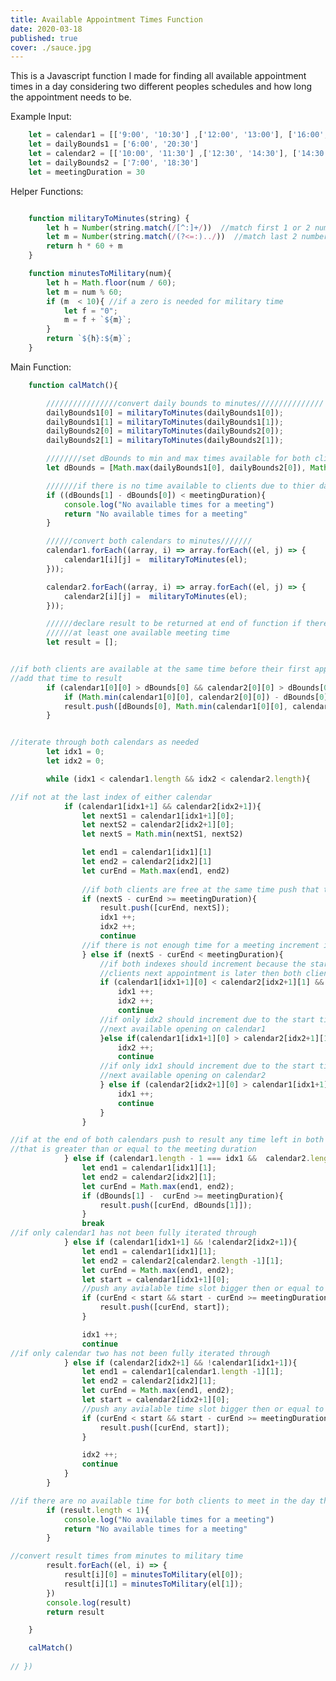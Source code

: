 ```yaml
---
title: Available Appointment Times Function
date: 2020-03-18
published: true
cover: ./sauce.jpg
---
```


This is a Javascript function I made for finding all available appointment times
in a day considering two different peoples schedules and how long the appointment
needs to be.

Example Input:
```js react-live
    let = calendar1 = [['9:00', '10:30'] ,['12:00', '13:00'], ['16:00', '18:00']]
    let = dailyBounds1 = ['6:00', '20:30']
    let = calendar2 = [['10:00', '11:30'] ,['12:30', '14:30'], ['14:30', '15:00'], ['16:00', '17:00']]
    let = dailyBounds2 = ['7:00', '18:30']
    let = meetingDuration = 30
```

Helper Functions:
```js react-live

    function militaryToMinutes(string) {
        let h = Number(string.match(/[^:]+/))  //match first 1 or 2 numbers
        let m = Number(string.match(/(?<=:)../))  //match last 2 numbers
        return h * 60 + m
    }

    function minutesToMilitary(num){
        let h = Math.floor(num / 60);
        let m = num % 60; 
        if (m  < 10){ //if a zero is needed for military time
            let f = "0";
            m = f + `${m}`;
        }
        return `${h}:${m}`;
    }
```

Main Function:
```js react-live
    function calMatch(){

        ////////////////convert daily bounds to minutes///////////////
        dailyBounds1[0] = militaryToMinutes(dailyBounds1[0]);
        dailyBounds1[1] = militaryToMinutes(dailyBounds1[1]);
        dailyBounds2[0] = militaryToMinutes(dailyBounds2[0]);
        dailyBounds2[1] = militaryToMinutes(dailyBounds2[1]);

        ////////set dBounds to min and max times available for both clients///////
        let dBounds = [Math.max(dailyBounds1[0], dailyBounds2[0]), Math.min(dailyBounds1[1], dailyBounds2[1])];

        ///////if there is no time available to clients due to thier dailyBounds//////
        if ((dBounds[1] - dBounds[0]) < meetingDuration){
            console.log("No available times for a meeting")
            return "No available times for a meeting"
        }

        //////convert both calendars to minutes///////
        calendar1.forEach((array, i) => array.forEach((el, j) => {
            calendar1[i][j] =  militaryToMinutes(el);
        }));

        calendar2.forEach((array, i) => array.forEach((el, j) => {
            calendar2[i][j] =  militaryToMinutes(el);
        }));

        //////declare result to be returned at end of function if there is  
        //////at least one available meeting time
        let result = [];


//if both clients are available at the same time before their first appointment, 
//add that time to result
        if (calendar1[0][0] > dBounds[0] && calendar2[0][0] > dBounds[0]){
            if (Math.min(calendar1[0][0], calendar2[0][0]) - dBounds[0] >= meetingDuration)
            result.push([dBounds[0], Math.min(calendar1[0][0], calendar2[0][0])])
        }


//iterate through both calendars as needed
        let idx1 = 0;
        let idx2 = 0;

        while (idx1 < calendar1.length && idx2 < calendar2.length){

//if not at the last index of either calendar
            if (calendar1[idx1+1] && calendar2[idx2+1]){
                let nextS1 = calendar1[idx1+1][0];
                let nextS2 = calendar2[idx2+1][0];
                let nextS = Math.min(nextS1, nextS2)

                let end1 = calendar1[idx1][1]
                let end2 = calendar2[idx2][1]
                let curEnd = Math.max(end1, end2)
    
                //if both clients are free at the same time push that time to result    
                if (nextS - curEnd >= meetingDuration){
                    result.push([curEnd, nextS]);
                    idx1 ++;
                    idx2 ++;
                    continue
                //if there is not enough time for a meeting increment inexes accordingly
                } else if (nextS - curEnd < meetingDuration){
                    //if both indexes should increment because the start of both 
                    //clients next appointment is later then both clients next availble openings
                    if (calendar1[idx1+1][0] < calendar2[idx2+1][1] && calendar2[idx2+1][0] < calendar1[idx1+1][1]){
                        idx1 ++;
                        idx2 ++;
                        continue      
                    //if only idx2 should increment due to the start time of the 
                    //next available opening on calendar1    
                    }else if(calendar1[idx1+1][0] > calendar2[idx2+1][1]){
                        idx2 ++;
                        continue
                    //if only idx1 should increment due to the start time of the 
                    //next available opening on calendar2    
                    } else if (calendar2[idx2+1][0] > calendar1[idx1+1][1]){
                        idx1 ++;
                        continue
                    }
                }

//if at the end of both calendars push to result any time left in both clients schedules
//that is greater than or equal to the meeting duration
            } else if (calendar1.length - 1 === idx1 &&  calendar2.length - 1 === idx2){
                let end1 = calendar1[idx1][1];
                let end2 = calendar2[idx2][1];
                let curEnd = Math.max(end1, end2);
                if (dBounds[1] -  curEnd >= meetingDuration){
                    result.push([curEnd, dBounds[1]]);
                }
                break
//if only calendar1 has not been fully iterated through 
            } else if (calendar1[idx1+1] && !calendar2[idx2+1]){
                let end1 = calendar1[idx1][1];
                let end2 = calendar2[calendar2.length -1][1];
                let curEnd = Math.max(end1, end2);
                let start = calendar1[idx1+1][0];
                //push any avialable time slot bigger then or equal to the meeting duration 
                if (curEnd < start && start - curEnd >= meetingDuration){
                    result.push([curEnd, start]);
                }

                idx1 ++;
                continue
//if only calendar two has not been fully iterated through 
            } else if (calendar2[idx2+1] && !calendar1[idx1+1]){
                let end1 = calendar1[calendar1.length -1][1];
                let end2 = calendar2[idx2][1];
                let curEnd = Math.max(end1, end2);
                let start = calendar2[idx2+1][0];
                //push any avialable time slot bigger then or equal to the meeting duration 
                if (curEnd < start && start - curEnd >= meetingDuration){
                    result.push([curEnd, start]);
                }

                idx2 ++;
                continue
            } 
        }

//if there are no available time for both clients to meet in the day then let them know
        if (result.length < 1){
            console.log("No available times for a meeting")
            return "No available times for a meeting"
        }

//convert result times from minutes to military time
        result.forEach((el, i) => {
            result[i][0] = minutesToMilitary(el[0]);
            result[i][1] = minutesToMilitary(el[1]);
        })
        console.log(result)
        return result

    }

    calMatch()
    
// })
```
